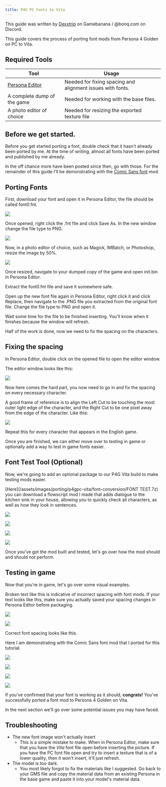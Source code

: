 ```yaml
---
title: P4G PC Fonts to Vita
---
```


This guide was written by [Dexxtrip](https://gamebanana.com/members/2225195) on Gamebanana / @bonq.com on Discord.

This guide covers the process of porting font mods from Persona 4 Golden on PC to Vita.

## Required Tools

| Tool      | Usage |
| ----------- | ----------- |
| [Persona Editor](https://github.com/Secre-C/PersonaEditor)      | Needed for fixing spacing and alignment issues with fonts.      |
| A complete dump of the game      | Needed for working with the base files.      |
| A photo editor of choice      | Needed for resizing the exported texture file   |

## Before we get started.

Before you get started porting a font, double check that it hasn't already been ported by me. At the time of writing, almost all fonts have been ported and published by me already. 

In the off chance more have been posted since then, go with those. For the remainder of this guide I'll be demonstrating with the [Comic Sans font](https://gamebanana.com/mods/50869) mod.

## Porting Fonts

First, download your font and open it in Persona Editor, the file should be called font0.fnt. 

  ![](/assets/images/porting/p4gpc-vita/font-conversion/personaeditorwindow.png)

Once opened, right click the .fnt file and click Save As. In the new window change the file type to PNG.

 ![](/assets/images/porting/p4gpc-vita/font-conversion/saveoption.png)

Now, in a photo editor of choice, such as Magick, IMBatch, or Photoshop, resize the image by 50%.

![](/assets/images/porting/p4gpc-vita/font-conversion/command.png)

Once resized, navigate to your dumped copy of the game and open init.bin in Persona Editor. 

Extract the font0.fnt file and save it somewhere safe.

Open up the new font file again in Persona Editor, right click it and click Replace, then navigate to the .PNG file you extracted from the original font file. Change the file type to PNG and open it.

Wait some time for the file to be finished inserting. You'll know when it finishes because the window will refresh.

Half of the work is done, now we need to fix the spacing on the characters.

## Fixing the spacing

In Persona Editor, double click on the opened file to open the editor window.

The editor window looks like this:

   ![](/assets/images/porting/p4gpc-vita/font-conversion/personaeditorfontpreview.png)

Now here comes the hard part, you now need to go in and fix the spacing on every necessary character.

A good frame of reference is to align the Left Cut to be touching the most outer light edge of the character, and the Right Cut to be one pixel away from the edge of the character. Like this:

 ![](/assets/images/porting/p4gpc-vita/font-conversion/cutalignment.png)

Repeat this for every character that appears in the English game.

Once you are finished, we can either move over to testing in game or optionally add a way to test in game fonts easier.

## Font Test Tool (Optional)

Now, we're going to add an optional package to our P4G Vita build to make testing mods easier. 

[Here](/assets/images/porting/p4gpc-vita/font-conversion/FONT TEST.7z) you can download a flowscript mod I made that adds dialogue to the kitchen sink in your house, allowing you to quickly check all characters, as well as how they look in sentences. 

   ![](/assets/images/porting/p4gpc-vita/font-conversion/fonttesttoolcapital.png)

   ![](/assets/images/porting/p4gpc-vita/font-conversion/fonttesttoollowercase.png)

  ![](/assets/images/porting/p4gpc-vita/font-conversion/fonttestdog.png)

  ![](/assets/images/porting/p4gpc-vita/font-conversion/fonttestquartz.png)

Once you've got the mod built and tested, let's go over how the mod should and should not perform.

## Testing in game

Now that you're in game, let's go over some visual examples.

Broken text like this is indicative of incorrect spacing with font mods. If your text looks like this, make sure you actually saved your spacing changes in Persona Editor before packaging.

  ![](/assets/images/porting/p4gpc-vita/font-conversion/dojimabadexample.png)

  ![](/assets/images/porting/p4gpc-vita/font-conversion/nanakobadexample.png)

Correct font spacing looks like this. 

Here I am demonstrating with the Comic Sans font mod that I ported for this tutorial.

  ![](/assets/images/porting/p4gpc-vita/font-conversion/comicsanscapital.png)

  ![](/assets/images/porting/p4gpc-vita/font-conversion/comicsanslowercase.png)

  ![](/assets/images/porting/p4gpc-vita/font-conversion/comicsansdog.png)

  ![](/assets/images/porting/p4gpc-vita/font-conversion/comicsansquartz.png)

If you've confirmed that your font is working as it should, **congrats!** You've successfully ported a font mod to Persona 4 Golden on Vita.

In the next section we'll go over some potential issues you may have faced.

## Troubleshooting

* The new font image won't actually insert
  * This is a simple mistake to make. When in Persona Editor, make sure that you have the *Vita* font file open before inserting the picture. If you have the PC font file open and try to insert a texture that is of a lower quality, then it won't insert, it'll just refresh.
* The model is too dark.
  * You most likely forgot to fix the materials like I suggested. Go back to your GMS file and copy the material data from an existing Persona in the base game and paste it into your model's material data.